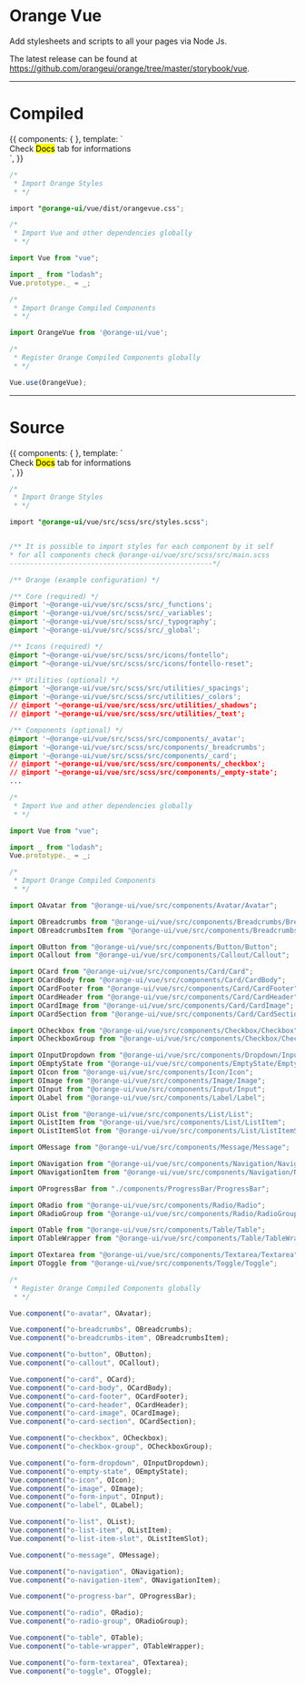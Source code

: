 <!-- Storybook Addon imports -->


<Meta title='1. Getting Started|Install' />

# Orange Vue

Add stylesheets and scripts to all your pages via Node Js.

The latest release can be found at https://github.com/orangeui/orange/tree/master/storybook/vue.

<hr/>

# Compiled


<Story name='Compiled'>
  {{
    components: { },
    template: `<div>Check <mark>Docs</mark> tab for informations</div>`,
  }}
</Story>

```css
/*
 * Import Orange Styles
 * */

import "@orange-ui/vue/dist/orangevue.css";
```

```js
/*
 * Import Vue and other dependencies globally
 * */

import Vue from "vue";

import _ from "lodash";
Vue.prototype._ = _;

/*
 * Import Orange Compiled Components
 * */

import OrangeVue from '@orange-ui/vue';
```

```js
/*
 * Register Orange Compiled Components globally
 * */

Vue.use(OrangeVue);
```


<hr/>

# Source

<Story name='Source'>
  {{
    components: { },
    template: `<div>Check <mark>Docs</mark> tab for informations</div>`,
  }}
</Story>




```css
/*
 * Import Orange Styles
 * */

import "@orange-ui/vue/src/scss/src/styles.scss";


/** It is possible to import styles for each component by it self
* for all components check @orange-ui/vue/src/scss/src/main.scss
--------------------------------------------------*/

/** Orange (example configuration) */

/** Core (required) */
@import '~@orange-ui/vue/src/scss/src/_functions';
@import '~@orange-ui/vue/src/scss/src/_variables';
@import '~@orange-ui/vue/src/scss/src/_typography';
@import '~@orange-ui/vue/src/scss/src/_global';

/** Icons (required) */
@import "~@orange-ui/vue/src/scss/src/icons/fontello";
@import "~@orange-ui/vue/src/scss/src/icons/fontello-reset";

/** Utilities (optional) */
@import '~@orange-ui/vue/src/scss/src/utilities/_spacings';
@import '~@orange-ui/vue/src/scss/src/utilities/_colors';
// @import '~@orange-ui/vue/src/scss/src/utilities/_shadows';
// @import '~@orange-ui/vue/src/scss/src/utilities/_text';

/** Components (optional) */
@import '~@orange-ui/vue/src/scss/src/components/_avatar';
@import '~@orange-ui/vue/src/scss/src/components/_breadcrumbs';
@import '~@orange-ui/vue/src/scss/src/components/_card';
// @import '~@orange-ui/vue/src/scss/src/components/_checkbox';
// @import '~@orange-ui/vue/src/scss/src/components/_empty-state';
...

```

```js
/*
 * Import Vue and other dependencies globally
 * */

import Vue from "vue";

import _ from "lodash";
Vue.prototype._ = _;

/*
 * Import Orange Compiled Components
 * */

import OAvatar from "@orange-ui/vue/src/components/Avatar/Avatar";

import OBreadcrumbs from "@orange-ui/vue/src/components/Breadcrumbs/Breadcrumbs";
import OBreadcrumbsItem from "@orange-ui/vue/src/components/Breadcrumbs/BreadcrumbsItem";

import OButton from "@orange-ui/vue/src/components/Button/Button";
import OCallout from "@orange-ui/vue/src/components/Callout/Callout";

import OCard from "@orange-ui/vue/src/components/Card/Card";
import OCardBody from "@orange-ui/vue/src/components/Card/CardBody";
import OCardFooter from "@orange-ui/vue/src/components/Card/CardFooter";
import OCardHeader from "@orange-ui/vue/src/components/Card/CardHeader";
import OCardImage from "@orange-ui/vue/src/components/Card/CardImage";
import OCardSection from "@orange-ui/vue/src/components/Card/CardSection";

import OCheckbox from "@orange-ui/vue/src/components/Checkbox/Checkbox";
import OCheckboxGroup from "@orange-ui/vue/src/components/Checkbox/CheckboxGroup";

import OInputDropdown from "@orange-ui/vue/src/components/Dropdown/InputDropdown";
import OEmptyState from "@orange-ui/vue/src/components/EmptyState/EmptyState";
import OIcon from "@orange-ui/vue/src/components/Icon/Icon";
import OImage from "@orange-ui/vue/src/components/Image/Image";
import OInput from "@orange-ui/vue/src/components/Input/Input";
import OLabel from "@orange-ui/vue/src/components/Label/Label";

import OList from "@orange-ui/vue/src/components/List/List";
import OListItem from "@orange-ui/vue/src/components/List/ListItem";
import OListItemSlot from "@orange-ui/vue/src/components/List/ListItemSlot";

import OMessage from "@orange-ui/vue/src/components/Message/Message";

import ONavigation from "@orange-ui/vue/src/components/Navigation/Navigation";
import ONavigationItem from "@orange-ui/vue/src/components/Navigation/NavigationItem";

import OProgressBar from "./components/ProgressBar/ProgressBar";

import ORadio from "@orange-ui/vue/src/components/Radio/Radio";
import ORadioGroup from "@orange-ui/vue/src/components/Radio/RadioGroup";

import OTable from "@orange-ui/vue/src/components/Table/Table";
import OTableWrapper from "@orange-ui/vue/src/components/Table/TableWrapper";

import OTextarea from "@orange-ui/vue/src/components/Textarea/Textarea";
import OToggle from "@orange-ui/vue/src/components/Toggle/Toggle";
```

```js
/*
 * Register Orange Compiled Components globally
 * */

Vue.component("o-avatar", OAvatar);

Vue.component("o-breadcrumbs", OBreadcrumbs);
Vue.component("o-breadcrumbs-item", OBreadcrumbsItem);

Vue.component("o-button", OButton);
Vue.component("o-callout", OCallout);

Vue.component("o-card", OCard);
Vue.component("o-card-body", OCardBody);
Vue.component("o-card-footer", OCardFooter);
Vue.component("o-card-header", OCardHeader);
Vue.component("o-card-image", OCardImage);
Vue.component("o-card-section", OCardSection);

Vue.component("o-checkbox", OCheckbox);
Vue.component("o-checkbox-group", OCheckboxGroup);

Vue.component("o-form-dropdown", OInputDropdown);
Vue.component("o-empty-state", OEmptyState);
Vue.component("o-icon", OIcon);
Vue.component("o-image", OImage);
Vue.component("o-form-input", OInput);
Vue.component("o-label", OLabel);

Vue.component("o-list", OList);
Vue.component("o-list-item", OListItem);
Vue.component("o-list-item-slot", OListItemSlot);

Vue.component("o-message", OMessage);

Vue.component("o-navigation", ONavigation);
Vue.component("o-navigation-item", ONavigationItem);

Vue.component("o-progress-bar", OProgressBar);

Vue.component("o-radio", ORadio);
Vue.component("o-radio-group", ORadioGroup);

Vue.component("o-table", OTable);
Vue.component("o-table-wrapper", OTableWrapper);

Vue.component("o-form-textarea", OTextarea);
Vue.component("o-toggle", OToggle);
```